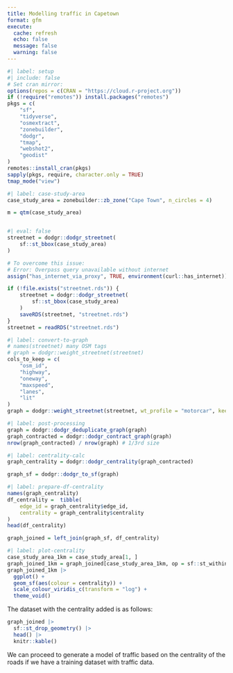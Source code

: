 ```yaml
---
title: Modelling traffic in Capetown
format: gfm
execute: 
  cache: refresh
  echo: false
  message: false
  warning: false
---
```


```r
#| label: setup
#| include: false
# Set cran mirror:
options(repos = c(CRAN = "https://cloud.r-project.org"))
if (!require("remotes")) install.packages("remotes")
pkgs = c(
    "sf",
    "tidyverse",
    "osmextract",
    "zonebuilder",
    "dodgr",
    "tmap",
    "webshot2",
    "geodist"
)
remotes::install_cran(pkgs)
sapply(pkgs, require, character.only = TRUE)
tmap_mode("view")
```

```r
#| label: case-study-area
case_study_area = zonebuilder::zb_zone("Cape Town", n_circles = 4)
```

```r
m = qtm(case_study_area)
```

```r
```
```r
#| eval: false
streetnet = dodgr::dodgr_streetnet(
    sf::st_bbox(case_study_area)
)
```

```r
# To overcome this issue:
# Error: Overpass query unavailable without internet
assign("has_internet_via_proxy", TRUE, environment(curl::has_internet))
```

```r
if (!file.exists("streetnet.rds")) {
    streetnet = dodgr::dodgr_streetnet(
        sf::st_bbox(case_study_area)
    )
    saveRDS(streetnet, "streetnet.rds")
}
streetnet = readRDS("streetnet.rds")
```


```r
#| label: convert-to-graph
# names(streetnet) many OSM tags
# graph = dodgr::weight_streetnet(streetnet)
cols_to_keep = c(
    "osm_id",
    "highway",
    "oneway",
    "maxspeed",
    "lanes",
    "lit"
)
graph = dodgr::weight_streetnet(streetnet, wt_profile = "motorcar", keep_cols = cols_to_keep)
```


```r
#| label: post-processing
graph = dodgr::dodgr_deduplicate_graph(graph)
graph_contracted = dodgr::dodgr_contract_graph(graph)
nrow(graph_contracted) / nrow(graph) # 1/3rd size
```


```r
#| label: centrality-calc
graph_centrality = dodgr::dodgr_centrality(graph_contracted)
```


```r
graph_sf = dodgr::dodgr_to_sf(graph)
```


```r
#| label: prepare-df-centrality
names(graph_centrality)
df_centrality =  tibble(
    edge_id = graph_centrality$edge_id,
    centrality = graph_centrality$centrality
)
head(df_centrality)
```


```r
graph_joined = left_join(graph_sf, df_centrality)
```


```r
#| label: plot-centrality
case_study_area_1km = case_study_area[1, ]
graph_joined_1km = graph_joined[case_study_area_1km, op = sf::st_within]
graph_joined_1km |>
  ggplot() +
  geom_sf(aes(colour = centrality)) +
  scale_colour_viridis_c(transform = "log") +
  theme_void()
```


The dataset with the centrality added is as follows:

```r
graph_joined |>
  sf::st_drop_geometry() |>
  head() |>
  knitr::kable()
```

We can proceed to generate a model of traffic based on the centrality of the roads if we have a training dataset with traffic data.